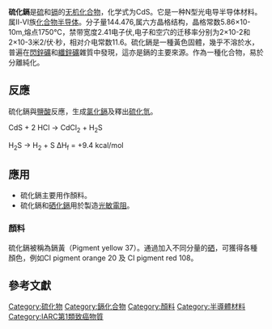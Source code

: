 {{chembox
| Watchedfields = changed
| verifiedrevid = 396305507
| Name = 硫化鎘
| ImageFileL1 = Hawleyite-3D-balls.png
| ImageNameL1 = 3D model of the structure of hawleyite
| ImageFileR1 = Greenockite-3D-balls.png
| ImageNameR1 = 3D model of the structure of greenockite
| ImageFile2 = Cadmium sulfide.jpg
| ImageFile3 = Cadmium sulfide sample.jpg
| OtherNames = 硫化鎘(II)
| Section1 = {{Chembox Identifiers
| ChemSpiderID_Ref = {{chemspidercite|correct|chemspider}}
| ChemSpiderID = 7969586
| UNII_Ref = {{fdacite|correct|FDA}}
| UNII = 057EZR4Z7Q
| InChI = 1/Cd.S/q+2;-2
| SMILES = [S-2].[Cd+2]
| InChIKey = FRLJSGOEGLARCA-UHFFFAOYAL
| StdInChI_Ref = {{stdinchicite|correct|chemspider}}
| StdInChI = 1S/Cd.S/q+2;-2
| StdInChIKey_Ref = {{stdinchicite|correct|chemspider}}
| StdInChIKey = FRLJSGOEGLARCA-UHFFFAOYSA-N
| CASNo = 1306-23-6
| CASNo_Ref = {{cascite|correct|CAS}}
| EINECS = 215-147-8
| RTECS = EV3150000
| UNNumber = 2570
 }}
| Section2 = {{Chembox Properties
| Cd = 1
| S =1
| Appearance = 黃色或橙色固體
| Density = 4.82 g/cm<sup>3</sup>,固體
| Solubility = insoluble<ref>{{cite book
 | last = Lide
 | first = David R.
 | year = 1998
 | title = Handbook of Chemistry and Physics
 | edition = 87
 | publication-place = Boca Raton, FL
 | publisher = CRC Press
 | isbn = 0849305942
 | pages = 4–67; 1363}}</ref>

| MeltingPtC = 1750
| Melting_notes = 10 MPa
| BoilingPtC = 980
| Boiling_notes = 1.292×10-12g/100<sup>3</sup>
| RefractIndex = 2.51
 }}
| Section3 = {{Chembox Structure
| Coordination = 
| CrystalStruct = [[六方晶系|六角]], [[立方晶系|立方]]
 }}
| Section7 = {{Chembox Hazards
| ExternalMSDS = [http://www.ilo.org/public/english/protection/safework/cis/products/icsc/dtasht/_icsc04/icsc0404.htm ICSC 0404]
| EUClass = [[致癌物|Carc. Cat. 2]]<br/>[[誘變劑|Muta. Cat. 3]]<br/>Repr. Cat. 3<br/>有毒 ('''T''')<br/>危害環境 ('''N''')
| EUIndex = 048-010-00-4  
| RPhrases = {{R45}}, {{R22}}, {{R48/23/25}}, {{R62}}, {{R63}}, {{R68}}, {{R50/53}}
| SPhrases = {{S53}}, {{S45}}, {{S61}}
| NFPA-H = 3
| NFPA-F = 0
| NFPA-R = 0
| NFPA-O =
| FlashPt = 不易燃
| PEL = 
| IDLH = 
 }}
| Section8 = {{Chembox Other
| OtherAnions = [[氧化鎘|氧化鎘]]<br />[[硒化鎘|硒化鎘]]
| OtherCations = [[硫化鋅|硫化鋅]]<br />[[硫化汞|硫化汞]]
 }}
}}

'''硫化鎘'''是[[硫|硫]]和[[镉|镉]]的[[无机化合物|无机化合物]]，化学式为CdS。它是一种N型光电导半导体材料。属Ⅱ-Ⅵ族[[化合物半导体|化合物半导体]]。分子量144.476,属六方晶格结构，晶格常数5.86×10-10m,熔点1750℃，禁带宽度2.41电子伏,电子和空穴的迁移率分别为2×10-2和2×10-3米2/伏·秒，相对介电常数11.6。硫化鎘是一種黃色固體，幾乎不溶於水，普遍在[[閃鋅礦|閃鋅礦]]和[[纖鋅礦|纖鋅礦]]雜質中發現，這亦是鎘的主要來源。作為一種化合物，易於分離純化。

==反應==
硫化鎘與[[鹽酸|鹽酸]]反應，生成[[氯化鎘|氯化鎘]]及釋出[[硫化氫|硫化氫]]。

CdS  +  2 HCl   →   CdCl<sub>2</sub>  +  H<sub>2</sub>S

H<sub>2</sub>S → H<sub>2</sub> + S ΔH<sub>f</sub> = +9.4 kcal/mol

==應用==
*硫化鎘主要用作顏料。
*硫化鎘和[[硒化鎘|硒化鎘]]用於製造[[光敏電阻|光敏電阻]]。

===顏料===
硫化鎘被稱為鎘黃（Pigment yellow 37）。通過加入不同分量的[[硒|硒]]，可獲得各種顏色，例如CI pigment orange 20 及 CI pigment red 108。

==參考文獻==
{{reflist}}

{{镉化合物}}
{{硫化物}}

[[Category:硫化物|Category:硫化物]]
[[Category:鎘化合物|Category:鎘化合物]]
[[Category:顏料|Category:顏料]]
[[Category:半導體材料|Category:半導體材料]]
[[Category:IARC第1類致癌物質|Category:IARC第1類致癌物質]]